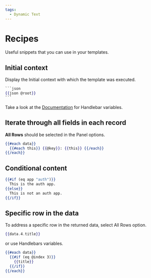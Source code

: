 ```yaml
---
tags:
  - Dynamic Text
---
```


# Recipes

Useful snippets that you can use in your templates.

## Initial context

Display the Initial context with which the template was executed.

````handlebars
```json
{{json @root}}
```
````

Take a look at the [Documentation](https://handlebarsjs.com/api-reference/data-variables.html#root) for Handlebar variables.

## Iterate through all fields in each record

**All Rows** should be selected in the Panel options.

```handlebars
{{#each data}}
  {{#each this}} {{@key}}: {{this}} {{/each}}
{{/each}}
```

## Conditional content

```handlebars
{{#if (eq app "auth")}}
  This is the auth app.
{{else}}
  This is not an auth app.
{{/if}}
```

## Specific row in the data

To address a specific row in the returned data, select All Rows option.

```handlebars
{{data.4.title}}
```

or use Handlebars variables.

```handlebars
{{#each data}}
  {{#if (eq @index 3)}}
    {{title}}
  {{/if}}
{{/each}}
```
